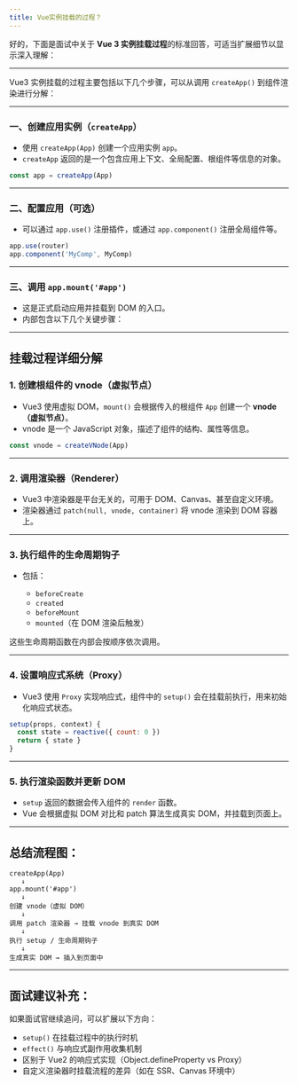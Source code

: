 ```yaml
---
title: Vue实例挂载的过程？
---
```


好的，下面是面试中关于 **Vue 3 实例挂载过程**的标准回答，可适当扩展细节以显示深入理解：

---

Vue3 实例挂载的过程主要包括以下几个步骤，可以从调用 `createApp()` 到组件渲染进行分解：

---

### 一、创建应用实例（`createApp`）

* 使用 `createApp(App)` 创建一个应用实例 `app`。
* `createApp` 返回的是一个包含应用上下文、全局配置、根组件等信息的对象。

```js
const app = createApp(App)
```

---

### 二、配置应用（可选）

* 可以通过 `app.use()` 注册插件，或通过 `app.component()` 注册全局组件等。

```js
app.use(router)
app.component('MyComp', MyComp)
```

---

### 三、调用 `app.mount('#app')`

* 这是正式启动应用并挂载到 DOM 的入口。
* 内部包含以下几个关键步骤：

---

## **挂载过程详细分解**

### 1. 创建根组件的 vnode（虚拟节点）

* Vue3 使用虚拟 DOM，`mount()` 会根据传入的根组件 `App` 创建一个 **vnode（虚拟节点）**。
* vnode 是一个 JavaScript 对象，描述了组件的结构、属性等信息。

```js
const vnode = createVNode(App)
```

---

### 2. 调用渲染器（Renderer）

* Vue3 中渲染器是平台无关的，可用于 DOM、Canvas、甚至自定义环境。
* 渲染器通过 `patch(null, vnode, container)` 将 vnode 渲染到 DOM 容器上。

---

### 3. 执行组件的生命周期钩子

* 包括：

  * `beforeCreate`
  * `created`
  * `beforeMount`
  * `mounted`（在 DOM 渲染后触发）

这些生命周期函数在内部会按顺序依次调用。

---

### 4. 设置响应式系统（Proxy）

* Vue3 使用 `Proxy` 实现响应式，组件中的 `setup()` 会在挂载前执行，用来初始化响应式状态。

```js
setup(props, context) {
  const state = reactive({ count: 0 })
  return { state }
}
```

---

### 5. 执行渲染函数并更新 DOM

* `setup` 返回的数据会传入组件的 `render` 函数。
* Vue 会根据虚拟 DOM 对比和 patch 算法生成真实 DOM，并挂载到页面上。

---

## 总结流程图：

```text
createApp(App)
   ↓
app.mount('#app')
   ↓
创建 vnode（虚拟 DOM）
   ↓
调用 patch 渲染器 → 挂载 vnode 到真实 DOM
   ↓
执行 setup / 生命周期钩子
   ↓
生成真实 DOM → 插入到页面中
```

---

## 面试建议补充：

如果面试官继续追问，可以扩展以下方向：

* `setup()` 在挂载过程中的执行时机
* `effect()` 与响应式副作用收集机制
* 区别于 Vue2 的响应式实现（Object.defineProperty vs Proxy）
* 自定义渲染器时挂载流程的差异（如在 SSR、Canvas 环境中）


